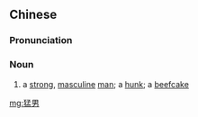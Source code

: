 ==Chinese==
{{zh-forms}}

===Pronunciation===
{{zh-pron
|m=měngnán
|c=maang5 naam4
|cat=n
}}

===Noun===
{{zh-noun}}

# a [[strong]], [[masculine]] [[man]]; a [[hunk]]; a [[beefcake]]
#: {{zh-x|佢 碰見 猛男，對 眼 會 猛咁 眨|If she encounters a '''hunk''', her eyes will bat non-stop|C|ref={{w|Samuei Hui}}, {{lang|zh|尖沙咀Susie}}}}

[[mg:猛男]]